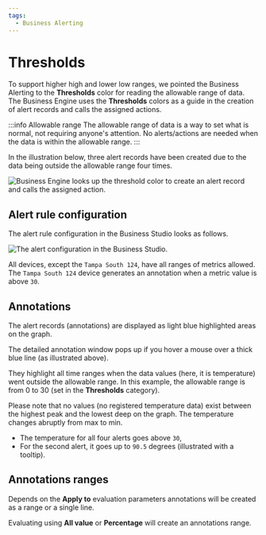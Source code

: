 ```yaml
---
tags:
  - Business Alerting
---
```



# Thresholds

To support higher high and lower low ranges, we pointed the Business Alerting to the **Thresholds** color for reading the allowable range of data. The Business Engine uses the **Thresholds** colors as a guide in the creation of alert records and calls the assigned actions.

:::info Allowable range
The allowable range of data is a way to set what is normal, not requiring anyone's attention. No alerts/actions are needed when the data is within the allowable range.
:::

In the illustration below, three alert records have been created due to the data being outside the allowable range four times.

<Image
  title="Business Engine looks up the threshold color to create an alert record and calls the assigned action."
  src="/img/docs/business-alerting/thresh-color.png"
/>

## Alert rule configuration

The alert rule configuration in the Business Studio looks as follows.

<Image
  title="The alert configuration in the Business Studio."
  src="/img/docs/business-alerting/thresh-conf.png"
/>

All devices, except the `Tampa South 124`, have all ranges of metrics allowed. The `Tampa South 124` device generates an annotation when a metric value is above `30`.

## Annotations

The alert records (annotations) are displayed as light blue highlighted areas on the graph.

The detailed annotation window pops up if you hover a mouse over a thick blue line (as illustrated above).

They highlight all time ranges when the data values (here, it is temperature) went outside the allowable range. In this example, the allowable range is from 0 to 30 (set in the **Thresholds** category).

Please note that no values (no registered temperature data) exist between the highest peak and the lowest deep on the graph. The temperature changes abruptly from max to min.

- The temperature for all four alerts goes above `30`,
- For the second alert, it goes up to `90.5` degrees (illustrated with a tooltip).

## Annotations ranges

Depends on the **Apply to** evaluation parameters annotations will be created as a range or a single line.

Evaluating using **All value** or **Percentage** will create an annotations range.
